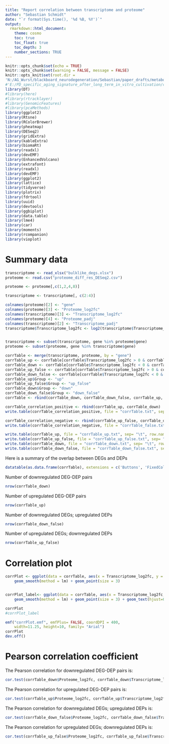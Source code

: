 ---
title: "Report correlation between transcriptome and proteome"
author: "Sebastian Schmidt"
date: "`r format(Sys.time(), '%d %B, %Y')`"
output: 
  rmarkdown::html_document:
    theme: cosmo
    toc: true
    toc_float: true
    toc_depth: 3
    number_sections: TRUE
---

```{r setup, include=FALSE}
knitr::opts_chunk$set(echo = TRUE)
knitr::opts_chunk$set(warning = FALSE, message = FALSE)
knitr::opts_knit$set(root.dir = 
'N:/AG_Wurst/blackboard_neurodegeneration/Sebastian/paper_drafts/metabolism/metabolism/correlation')
#'E:/PD_specific_aging_signature_after_long_term_in_vitro_cultivation/correlation')
library(DT)
#library(here)
#library(rtracklayer)
#library(GenomicFeatures)
#library(pcaMethods)
library(ggplot2)
library(Rtsne)
library(RColorBrewer)
library(pheatmap)
library(DESeq2)
library(gridExtra)
library(kableExtra)
library(biomaRt)
library(readxl)
library(devEMF)
library(EnhancedVolcano)
library(extrafont)
library(readxl)
library(devEMF)
library(ggplot2)
library(lattice)
library(tidyverse)
library(plotrix)
library(fdrtool)
library(uuid)
library(devtools)
library(ggbiplot)
library(data.table)
library(lme4)
library(car)
library(moments)
library(rcompanion)
library(vioplot)
```

# Summary data

```{r, echo = FALSE, include = FALSE}
transcriptome <- read_xlsx("bulklike_degs.xlsx")
proteome <- read.csv("proteome_diff_res_DESeq2.csv")

proteome <- proteome[,c(1,2,4,8)]

transcriptome <- transcriptome[, c(2:4)]

colnames(proteome)[2] <- "gene"
colnames(proteome)[3] <- "Proteome_log2fc"
colnames(transcriptome)[3] <- "Transcriptome_log2fc"
colnames(proteome)[4] <- "Proteome_padj"
colnames(transcriptome)[2] <- "Transcriptome_padj"
transcriptome$Transcriptome_log2fc <- log2(transcriptome$Transcriptome_log2fc)


transcriptome <- subset(transcriptome, gene %in% proteome$gene)
proteome <- subset(proteome, gene %in% transcriptome$gene)

corrTable <- merge(transcriptome, proteome, by = "gene")
corrTable_up <- corrTable[corrTable$Transcriptome_log2fc > 0 & corrTable$Proteome_log2fc > 0,]
corrTable_down <- corrTable[corrTable$Transcriptome_log2fc < 0 & corrTable$Proteome_log2fc < 0,]
corrTable_up_false <- corrTable[corrTable$Transcriptome_log2fc > 0 & corrTable$Proteome_log2fc < 0,]
corrTable_down_false <- corrTable[corrTable$Transcriptome_log2fc < 0 & corrTable$Proteome_log2fc > 0,]
corrTable_up$Group <- "up"
corrTable_up_false$Group <- "up_false"
corrTable_down$Group <- "down"
corrTable_down_false$Group <- "down_false"
corrTable <- rbind(corrTable_down, corrTable_down_false, corrTable_up, corrTable_up_false)

corrTable_correlation_positive <- rbind(corrTable_up, corrTable_down)
write.table(corrTable_correlation_positive, file = "corrTable.txt", sep= "\t", row.names = FALSE, quote = FALSE, na = "")

corrTable_correlation_negative <- rbind(corrTable_up_false, corrTable_down_false)
write.table(corrTable_correlation_negative, file = "corrTable_false.txt", sep= "\t", row.names = FALSE, quote = FALSE, na = "")

write.table(corrTable_up, file = "corrTable_up.txt", sep= "\t", row.names = FALSE, quote = FALSE, na = "")
write.table(corrTable_up_false, file = "corrTable_up_false.txt", sep= "\t", row.names = FALSE, quote = FALSE, na = "")
write.table(corrTable_down, file = "corrTable_down.txt", sep= "\t", row.names = FALSE, quote = FALSE, na = "")
write.table(corrTable_down_false, file = "corrTable_down_false.txt", sep= "\t", row.names = FALSE, quote = FALSE, na = "")


```

Here is a summary of the overlap between DEGs and DEPs

```{r, echo = FALSE}

datatable(as.data.frame(corrTable), extensions = c('Buttons', 'FixedColumns'), options = list(dom = 'Bfrtip', buttons = c('csv', 'excel'), autoWidth = TRUE, scrollX = TRUE, fixedColumns = list(rightColumns = 1)))

```

Number of downregulated DEG-DEP pairs

```{r, echo = FALSE}
nrow(corrTable_down)

```
Number of upregulated DEG-DEP pairs

```{r, echo = FALSE}
nrow(corrTable_up)

```

Number of downregulated DEGs; upregulated DEPs

```{r, echo = FALSE}
nrow(corrTable_down_false)

```
Number of upregulated DEGs; downregulated DEPs

```{r, echo = FALSE}
nrow(corrTable_up_false)

```

# Correlation plot


```{r,echo = FALSE, include = FALSE}
corrPlot <- ggplot(data = corrTable, aes(x = Transcriptome_log2fc, y = Proteome_log2fc, colour = Group)) + xlab("DEGs") + ylab("DEPs") + theme_classic(base_family = "Arial") +
    geom_smooth(method = lm) + geom_point(size = 3)


corrPlot_label<- ggplot(data = corrTable, aes(x = Transcriptome_log2fc, y = Proteome_log2fc, colour = Group, label = gene)) + xlab("DEGs") + ylab("DEPs") + theme_classic(base_family = "Arial") +
    geom_smooth(method = lm) + geom_point(size = 3) + geom_text(hjust=0,vjust=0)

```



```{r,echo = FALSE}
corrPlot
#corrPlot_label

emf("corrPlot.emf", emfPlus= FALSE, coordDPI = 400, 
    width=11.25, height=10, family= "Arial") 
corrPlot
dev.off()
```
# Pearson correlation coefficient

The Pearson correlation for downregulated DEG-DEP pairs is:
```{r,echo = FALSE}

cor.test(corrTable_down$Proteome_log2fc, corrTable_down$Transcriptome_log2fc, method = "pearson")

```

The Pearson correlation for upregulated DEG-DEP pairs is:

```{r,echo = FALSE}
cor.test(corrTable_up$Proteome_log2fc, corrTable_up$Transcriptome_log2fc, method = "pearson")


```

The Pearson correlation for downregulated DEGs; upregulated DEPs is:

```{r,echo = FALSE}
cor.test(corrTable_down_false$Proteome_log2fc, corrTable_down_false$Transcriptome_log2fc, method = "pearson")


```

The Pearson correlation for upregulated DEGs; downregulated DEPs is:

```{r,echo = FALSE}

cor.test(corrTable_up_false$Proteome_log2fc, corrTable_up_false$Transcriptome_log2fc, method = "pearson")



```
